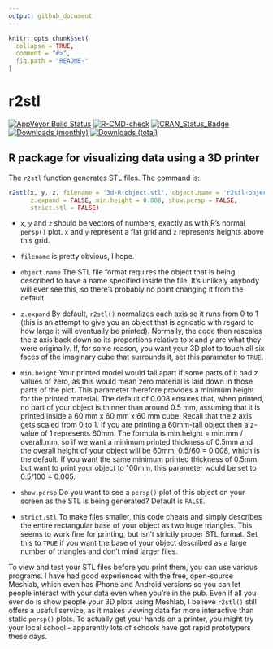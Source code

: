 ```yaml
---
output: github_document
---
```


<!-- README.md is generated from README.Rmd. Please edit that file -->

```r
knitr::opts_chunk$set(
  collapse = TRUE,
  comment = "#>",
  fig.path = "README-"
)
```

# r2stl

[![AppVeyor Build Status](https://ci.appveyor.com/api/projects/status/github/paulnorthrop/r2stl?branch=master&svg=true)](https://ci.appveyor.com/project/paulnorthrop/r2stl)
[![R-CMD-check](https://github.com/paulnorthrop/r2stl/actions/workflows/R-CMD-check.yaml/badge.svg)](https://github.com/paulnorthrop/r2stl/actions/workflows/R-CMD-check.yaml)
[![CRAN_Status_Badge](https://www.r-pkg.org/badges/version/r2stl)](https://cran.r-project.org/package=r2stl)
[![Downloads (monthly)](https://cranlogs.r-pkg.org/badges/r2stl?color=brightgreen)](https://cran.r-project.org/package=r2stl)
[![Downloads (total)](https://cranlogs.r-pkg.org/badges/grand-total/r2stl?color=brightgreen)](https://cran.r-project.org/package=r2stl)

## R package for visualizing data using a 3D printer

The `r2stl` function generates STL files. The command is:

```r
r2stl(x, y, z, filename = '3d-R-object.stl', object.name = 'r2stl-object', 
      z.expand = FALSE, min.height = 0.008, show.persp = FALSE, 
      strict.stl = FALSE)
```

* `x`, `y` and `z` should be vectors of numbers, exactly as with R's normal `persp()` plot. `x` and `y` represent a flat grid and `z` represents heights above this grid.

* `filename` is pretty obvious, I hope.

* `object.name` The STL file format requires the object that is being described to have a name specified inside the file. It's unlikely anybody will ever see this, so there's probably no point changing it from the default.

* `z.expand` By default, `r2stl()` normalizes each axis so it runs from 0 to 1 (this is an attempt to give you an object that is agnostic with regard to how large it will eventually be printed). Normally, the code then rescales the z axis back down so its proportions relative to x and y are what they were originally. If, for some reason, you want your 3D plot to touch all six faces of the imaginary cube that surrounds it, set this parameter to `TRUE`.

* `min.height` Your printed model would fall apart if some parts of it had z values of zero, as this would mean zero material is laid down in those parts of the plot. This parameter therefore provides a minimum height for the printed material. The default of 0.008 ensures that, when printed, no part of your object is thinner than around 0.5 mm, assuming that it is printed inside a 60 mm x 60 mm x 60 mm cube. Recall that the z axis gets scaled from 0 to 1. If you are printing a 60mm-tall object then a z-value of 1 represents 60mm. The formula is min.height = min.mm / overall.mm, so if we want a minimum printed thickness of 0.5mm and the overall height of your object will be 60mm, 0.5/60 = 0.008, which is the default. If you want the same minimum printed thickness of 0.5mm but want to print your object to 100mm, this parameter would be set to 0.5/100 = 0.005.

* `show.persp` Do you want to see a `persp()` plot of this object on your screen as the STL is being generated? Default is `FALSE`.

* `strict.stl` To make files smaller, this code cheats and simply describes the entire rectangular base of your object as two huge triangles. This seems to work fine for printing, but isn't strictly proper STL format. Set this to `TRUE` if you want the base of your object described as a large number of triangles and don't mind larger files.

To view and test your STL files before you print them, you can use various programs. I have had good experiences with the free, open-source Meshlab, which even has iPhone and Android versions so you can let people interact with your data even when you're in the pub. Even if all you ever do is show people your 3D plots using Meshlab, I believe `r2stl()` still offers a useful service, as it makes viewing data far more interactive than static `persp()` plots. To actually get your hands on a printer, you might try your local school - apparently lots of schools have got rapid prototypers these days.

